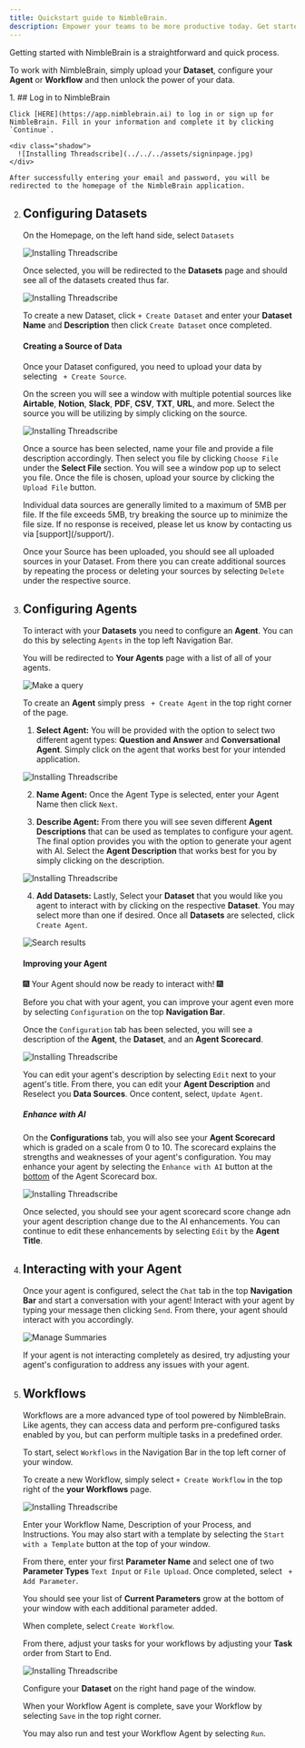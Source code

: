 ```yaml
---
title: Quickstart guide to NimbleBrain.
description: Empower your teams to be more productive today. Get started with ThreadScribe.ai in just a few easy clicks FOR FREE.
---
```


Getting started with NimbleBrain is a straightforward and quick process. 

To work with NimbleBrain, simply upload your **Dataset**, configure your **Agent** or **Workflow** and then unlock the power of your data.


<Steps>
1. ## Log in to NimbleBrain

    Click [HERE](https://app.nimblebrain.ai) to log in or sign up for NimbleBrain. Fill in your information and complete it by clicking `Continue`. 

    <div class="shadow">
      ![Installing Threadscribe](../../../assets/signinpage.jpg)
    </div>

    After successfully entering your email and password, you will be redirected to the homepage of the NimbleBrain application.




2. ## Configuring Datasets

    On the Homepage, on the left hand side, select `Datasets` 

    ![Installing Threadscribe](../../../assets/NB_homepage.jpg)

    Once selected, you will be redirected to the **Datasets** page and should see all of the datasets created thus far.

    ![Installing Threadscribe](../../../assets/datasetpage.jpg)

    To create a new Dataset, click `+ Create Dataset` and enter your **Dataset Name** and **Description** then click `Create Dataset` once completed.

    #### Creating a Source of Data
    Once your Dataset configured, you need to upload your data by selecting ` + Create Source`.
    
    On the screen you will see a window with multiple potential sources like **Airtable**, **Notion**, **Slack**, **PDF**, **CSV**, **TXT**, **URL**, and more. Select the source you will be utilizing by simply clicking on the source.

    ![Installing Threadscribe](../../../assets/Upload_datasource.jpg)
    
    Once a source has been selected, name your file and provide a file description accordingly. Then select you file by clicking `Choose File` under the **Select File** section. You will see a window pop up to select you file. Once the file is chosen, upload your source by clicking the `Upload File` button.
    
    <Aside>Individual data sources are generally limited to a maximum of 5MB per file. If the file exceeds 5MB, try breaking the source up to minimize the file size. If no response is received, please let us know by contacting us via [support](/support/).</Aside>

    Once your Source has been uploaded, you should see all uploaded sources in your Dataset. From there you can create additional sources by repeating the process or deleting your sources by selecting `Delete` under the respective source.


3. ## Configuring Agents


   To interact with your **Datasets** you need to configure an **Agent**. You can do this by selecting `Agents` in the top left Navigation Bar.
    
    You will be redirected to **Your Agents** page with a list of all of your agents.

    ![Make a query](../../../assets/agent_homepage.jpg)

    To create an **Agent** simply press ` + Create Agent` in the top right corner of the page.

    1. **Select Agent:** You will be provided with the option to select two different agent types: **Question and Answer** and **Conversational Agent**. Simply click on the agent that works best for your intended application.

    ![Installing Threadscribe](../../../assets/agent_step1.jpg)

    2. **Name Agent:** Once the Agent Type is selected, enter your Agent Name then click `Next`.

    3. **Describe Agent:** From there you will see seven different **Agent Descriptions** that can be used as templates to configure your agent. The final option provides you with the option to generate your agent with AI. Select the **Agent Description** that works best for you by simply clicking on the description.

    ![Installing Threadscribe](../../../assets/agent_step3.jpg)

    4. **Add Datasets:** Lastly, Select your **Dataset** that you would like you agent to interact with by clicking on the respective **Dataset**. You may select more than one if desired. Once all **Datasets** are selected, click `Create Agent`.

    ![Search results](../../../assets/agent_step4.jpg)

    #### Improving your Agent
    🎆 Your Agent should now be ready to interact with! 🎆

    Before you chat with your agent, you can improve your agent even more by selecting `Configuration` on the top **Navigation Bar**.

    Once the `Configuration` tab has been selected, you will see a description of the **Agent**, the **Dataset**, and an **Agent Scorecard**.

    ![Installing Threadscribe](../../../assets/agent_configuration_basic.jpg)

    You can edit your agent's description by selecting `Edit` next to your agent's title. From there, you can edit your **Agent Description** and Reselect you **Data Sources**. Once content, select, `Update Agent`.

    ##### Enhance with AI

     On the **Configurations** tab, you will also see your **Agent Scorecard** which is graded on a scale from 0 to 10. The scorecard explains the strengths and weaknesses of your agent's configuration. You may enhance your agent by selecting the `Enhance with AI` button at the <u>bottom</u> of the Agent Scorecard box. 
     
    ![Installing Threadscribe](../../../assets/agent_configuration_enhanced.jpg)

     Once selected, you should see your agent scorecard score change adn your agent description change due to the AI enhancements. You can continue to edit these enhancements by selecting `Edit` by the **Agent Title**.


4. ## Interacting with your Agent

    Once your agent is configured, select the `Chat` tab in the top **Navigation Bar** and start a conversation with your agent! Interact with your agent by typing your message then clicking `Send`. From there, your agent should interact with you accordingly. 

     ![Manage Summaries](../../../assets/agent_in_action.jpg)

     <Aside>If your agent is not interacting completely as desired, try adjusting your agent's configuration to address any issues with your agent. </Aside>
     
    
5. ## Workflows

    Workflows are a more advanced type of tool powered by NimbleBrain. Like agents, they can access data and perform pre-configured tasks enabled by you, but can perform multiple tasks in a predefined order.

    To start, select `Workflows` in the Navigation Bar in the top left corner of your window.

    To create a new Workflow, simply select `+ Create Workflow` in the top right of the **your
     Workflows** page.

    ![Installing Threadscribe](../../../assets/workflows_homepage.jpg)

    Enter your Workflow Name, Description of your Process, and Instructions. You may also start with a template by selecting the `Start with a Template` button at the top of your window.

    From there, enter your first **Parameter Name** and select one of two **Parameter Types** `Text Input` or `File Upload`. Once completed, select ` + Add Parameter`.

    You should see your list of **Current Parameters** grow at the bottom of your window with each additional parameter added.

    When complete, select `Create Workflow`.

    From there, adjust your tasks for your workflows by adjusting your **Task** order from Start to End.

    ![Installing Threadscribe](../../../assets/workflow_editor.jpg)

    Configure your **Dataset** on the right hand page of the window. 

    When your Workflow Agent is complete, save your Workflow by selecting `Save` in the top right corner.

    You may also run and test your Workflow Agent by selecting `Run`.


</Steps>


